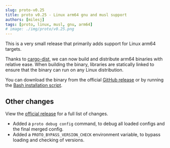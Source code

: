 ```yaml
---
slug: proto-v0.25
title: proto v0.25 - Linux arm64 gnu and musl support
authors: [milesj]
tags: [proto, linux, musl, gnu, arm64]
# image: ./img/proto/v0.25.png
---
```


This is a very small release that primarily adds support for Linux arm64 targets.

<!--truncate-->

Thanks to [cargo-dist](https://github.com/axodotdev/cargo-dist), we can now build and distribute
arm64 binaries with relative ease. When building the binary, libraries are statically linked to
ensure that the binary can run on any Linux distribution.

You can download the binary from the official
[GitHub release](https://github.com/moonrepo/proto/releases/tag/v0.21.0) or by running the
[Bash installation script](/docs/proto/install#linux-macos-wsl).

## Other changes

View the [official release](https://github.com/moonrepo/proto/releases/tag/v0.25.0) for a full list
of changes.

- Added a `proto debug config` command, to debug all loaded configs and the final merged config.
- Added a `PROTO_BYPASS_VERSION_CHECK` environment variable, to bypass loading and checking of
  versions.
